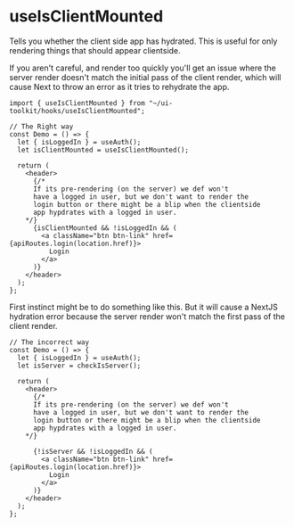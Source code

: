 
# useIsClientMounted

Tells you whether the client side app has hydrated. This is useful for only rendering things that should appear clientside.

If you aren't careful, and render too quickly you'll get an issue where the server render doesn't
match the initial pass of the client render, which will cause Next to throw an error as it tries to rehydrate the app.

```tsx
import { useIsClientMounted } from "~/ui-toolkit/hooks/useIsClientMounted";

// The Right way
const Demo = () => {
  let { isLoggedIn } = useAuth();
  let isClientMounted = useIsClientMounted();

  return (
    <header>
      {/*
      If its pre-rendering (on the server) we def won't
      have a logged in user, but we don't want to render the
      login button or there might be a blip when the clientside
      app hypdrates with a logged in user.
    */}
      {isClientMounted && !isLoggedIn && (
        <a className="btn btn-link" href={apiRoutes.login(location.href)}>
          Login
        </a>
      )}
    </header>
  );
};
```

First instinct might be to do something like this. But it will cause a NextJS hydration error because the server render won't match the first pass of the client render.

```tsx
// The incorrect way
const Demo = () => {
  let { isLoggedIn } = useAuth();
  let isServer = checkIsServer();

  return (
    <header>
      {/*
      If its pre-rendering (on the server) we def won't
      have a logged in user, but we don't want to render the
      login button or there might be a blip when the clientside
      app hypdrates with a logged in user.
    */}

      {!isServer && !isLoggedIn && (
        <a className="btn btn-link" href={apiRoutes.login(location.href)}>
          Login
        </a>
      )}
    </header>
  );
};
```
